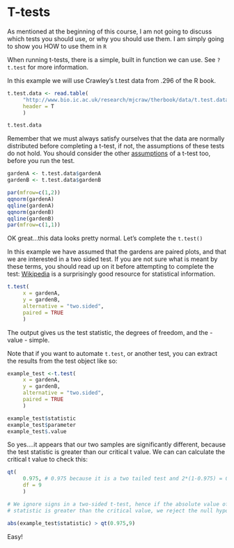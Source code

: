 # T-tests 

As mentioned at the beginning of this course, I am not going to discuss which tests you should use, or why you should use them. I am simply going to show you HOW to use them in `R`

When running t-tests, there is a simple, built in function we can use. See `?t.test` for more information.

In this example we will use Crawley's t.test data from .296 of the R book. 

```r
t.test.data <- read.table(
     "http://www.bio.ic.ac.uk/research/mjcraw/therbook/data/t.test.data.txt",
     header = T
     )

t.test.data
```


Remember that we must always satisfy ourselves that the data are normally distributed before completing a t-test, if not, the assumptions of these tests do not hold. You should consider the other [assumptions](http://en.wikipedia.org/wiki/Student%27s_t-test#Assumptions) of a t-test too, before you run the test.

```r
gardenA <- t.test.data$gardenA
gardenB <- t.test.data$gardenB

par(mfrow=c(1,2))
qqnorm(gardenA)
qqline(gardenA)
qqnorm(gardenB)
qqline(gardenB)
par(mfrow=c(1,1))
```

OK great...this data looks pretty normal. Let's complete the `t.test()`

In this example we have assumed that the gardens are paired plots, and that we are interested in a two sided test. If you are not sure what is meant by these terms, you should read up on it before attempting to complete the test: [Wikipedia](http://en.wikipedia.org/wiki/Student%27s_t-test) is a surprisingly good resource for statistical information.


```r
t.test(
     x = gardenA,
     y = gardenB,
     alternative = "two.sided",
     paired = TRUE
     )
```

The output gives us the test statistic, the degrees of freedom, and the -value - simple.

Note that if you want to automate `t.test`, or another test, you can extract the results from the test object like so:

```r
example_test <-t.test(
     x = gardenA,
     y = gardenB,
     alternative = "two.sided",
     paired = TRUE
     )

example_test$statistic
example_test$parameter
example_test$.value

```


So yes....it appears that our two samples are significantly different, because the test statistic is greater than our critical t value. We can can calculate the critical t value to check this:

```r
qt(
     0.975, # 0.975 because it is a two tailed test and 2*(1-0.975) = 0.05!          
     df = 9
     )

# We ignore signs in a two-sided t-test, hence if the absolute value of the test
# statistic is greater than the critical value, we reject the null hypothesis:

abs(example_test$statistic) > qt(0.975,9)

```

Easy!
